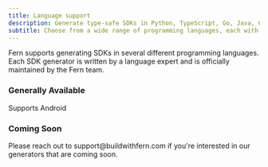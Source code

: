 ```yaml
---
title: Language support
description: Generate type-safe SDKs in Python, TypeScript, Go, Java, C#, PHP, Ruby, Swift, Rust, C++, and more. Each SDK is officially maintained by language experts.
subtitle: Choose from a wide range of programming languages, each with its own idiomatic SDK generator
---
```


Fern supports generating SDKs in several different programming languages. Each SDK generator is written by a language expert and is officially maintained by the Fern team.

### Generally Available

<CardGroup cols={3}>
  <Card title="TypeScript" icon="brands node-js" />
  <Card title="Python" icon="brands python" />
  <Card title="Go" icon="brands golang" />
  <Card title=".NET" icon="brands microsoft" />
  <Card title="Java" icon="brands java">
    Supports Android
  </Card>
  <Card title="Ruby" icon="gem" />
  <Card title="PHP" icon="brands php" />
</CardGroup>

### Coming Soon

<CardGroup cols={3}>
  <Card title="Rust" icon="brands rust" />
  <Card title="C++" icon="microchip" />
  <Card title="Swift" icon="brands swift" />
  <Card title="Model Context Protocol" icon="brain" />
  <Card title="Terraform" icon="cloud" />
  <Card title="CLI" icon="terminal" />
</CardGroup>

<Warning title="Get early access">
  Please reach out to support@buildwithfern.com if you're interested in our generators that are coming soon.
</Warning>
